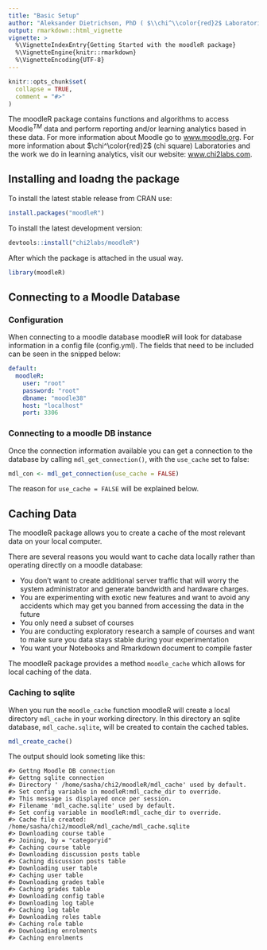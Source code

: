 ```yaml
---
title: "Basic Setup"
author: "Aleksander Dietrichson, PhD ( $\\chi^\\color{red}2$ Laboratories)"
output: rmarkdown::html_vignette
vignette: >
  %\VignetteIndexEntry{Getting Started with the moodleR package}
  %\VignetteEngine{knitr::rmarkdown}
  %\VignetteEncoding{UTF-8}
---
```


```r
knitr::opts_chunk$set(
  collapse = TRUE,
  comment = "#>"
)
```

The moodleR package contains functions and algorithms to access Moodle$^{TM}$ data and perform reporting and/or learning analytics based in these data. For more information about Moodle go to [www.moodle.org](http://www.moodle.org). For more information about $\chi^\color{red}2$ (chi square) Laboratories and the work we do in learning analytics, visit our website: [www.chi2labs.com](http://www.chi2labs.com).

## Installing and loadng the package

To install the latest stable release from CRAN use:

```r
install.packages("moodleR")
```

To install the latest development version:
```r
devtools::install("chi2labs/moodleR")
```


After which the package is attached in the usual way.
```r
library(moodleR)
```

## Connecting to a Moodle Database

### Configuration
When connecting to a moodle database moodleR will look for database information 
in a config file (config.yml). The fields that need to be included can be seen in the snipped below:

```yaml
default:
  moodleR:
    user: "root"
    password: "root"
    dbname: "moodle38"
    host: "localhost"
    port: 3306
```

### Connecting to a moodle DB instance

Once the connection information available you can get a connection to the database by calling `mdl_get_connection()`, with the `use_cache` set to false:

```r
mdl_con <- mdl_get_connection(use_cache = FALSE)
```

The reason for `use_cache = FALSE` will be explained below.

## Caching Data

The moodleR package allows you to create a cache of the most relevant data on
your local computer. 

There are several reasons you would want to cache data locally rather than 
operating directly on a moodle database:

* You don't want to create additional server traffic that will worry the system administrator and generate bandwidth and hardware charges.
* You are experimenting with exotic new features and want to avoid any accidents which may get you banned from accessing the data in the future
* You only need a subset of courses
* You are conducting exploratory research a sample of courses and want to make sure you data stays stable during your experimentation
* You want your Notebooks and Rmarkdown document to compile faster

The moodleR package provides a method `moodle_cache` which allows for local caching of the data. 

### Caching to sqlite
When you run the `moodle_cache` function moodleR will create a local directory `mdl_cache` in your working directory. In this directory an sqlite database, `mdl_cache.sqlite`, will be created to contain the cached tables.

```r
mdl_create_cache()
```

The output should look someting like this:
```
#> Gettng Moodle DB connection
#> Gettng sqlite connection
#> Directory ' /home/sasha/chi2/moodleR/mdl_cache' used by default. 
#> Set config variable in moodleR:mdl_cache_dir to override.
#> This message is displayed once per session.
#> Filename 'mdl_cache.sqlite' used by default. 
#> Set config variable in moodleR:mdl_cache_dir to override.
#> Cache file created: /home/sasha/chi2/moodleR/mdl_cache/mdl_cache.sqlite
#> Downloading course table
#> Joining, by = "categoryid"
#> Caching course table
#> Downloading discussion posts table
#> Caching discussion posts table
#> Downloading user table
#> Caching user table
#> Downloading grades table
#> Caching grades table
#> Downloading config table
#> Downloading log table
#> Caching log table
#> Downloading roles table
#> Caching role table
#> Downloading enrolments
#> Caching enrolments
```

